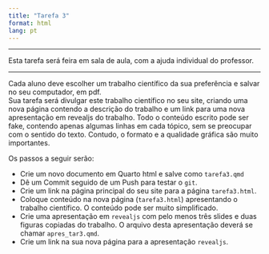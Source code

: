 ```yaml
---
title: "Tarefa 3"
format: html
lang: pt
---
```


---

:::{.callout-warning}
Esta tarefa será feira em sala de aula, com a ajuda individual do professor.
:::

---

Cada aluno deve escolher um trabalho científico da sua preferência e salvar no seu computador, em pdf.  
Sua tarefa será divulgar este trabalho científico no seu site, criando uma nova página contendo a descrição do trabalho e um link para uma nova apresentação em revealjs do trabalho. Todo o conteúdo escrito pode ser fake, contendo apenas algumas linhas em cada tópico, sem se preocupar com o sentido do texto. Contudo, o formato e a qualidade gráfica são muito importantes.

Os passos a seguir serão:

- Crie um novo documento em Quarto html e salve como `tarefa3.qmd`
- Dê um Commit seguido de um Push para testar o `git`.
- Crie um link na página principal do seu site para a página `tarefa3.html`.
- Coloque conteúdo na nova página (`tarefa3.html`) apresentando o trabalho científico. O conteúdo pode ser muito simplificado.
- Crie uma apresentação em `revealjs` com pelo menos três slides e duas figuras copiadas do trabalho. O arquivo desta apresentação deverá se chamar `apres_tar3.qmd`.
- Crie um link na sua nova página para a apresentação `revealjs`.


